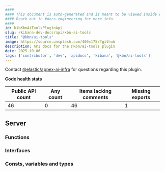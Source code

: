 ```yaml
---
####
#### This document is auto-generated and is meant to be viewed inside our experimental, new docs system.
#### Reach out in #docs-engineering for more info.
####
id: kibKbnAiToolsPluginApi
slug: /kibana-dev-docs/api/kbn-ai-tools
title: "@kbn/ai-tools"
image: https://source.unsplash.com/400x175/?github
description: API docs for the @kbn/ai-tools plugin
date: 2025-10-06
tags: ['contributor', 'dev', 'apidocs', 'kibana', '@kbn/ai-tools']
---
```




Contact [@elastic/appex-ai-infra](https://github.com/orgs/elastic/teams/appex-ai-infra) for questions regarding this plugin.

**Code health stats**

| Public API count  | Any count | Items lacking comments | Missing exports |
|-------------------|-----------|------------------------|-----------------|
| 46 | 0 | 46 | 1 |

## Server

### Functions
<DocDefinitionList data={kbnAiToolsObj.server.functions}/>

### Interfaces
<DocDefinitionList data={kbnAiToolsObj.server.interfaces}/>

### Consts, variables and types
<DocDefinitionList data={kbnAiToolsObj.server.misc}/>

